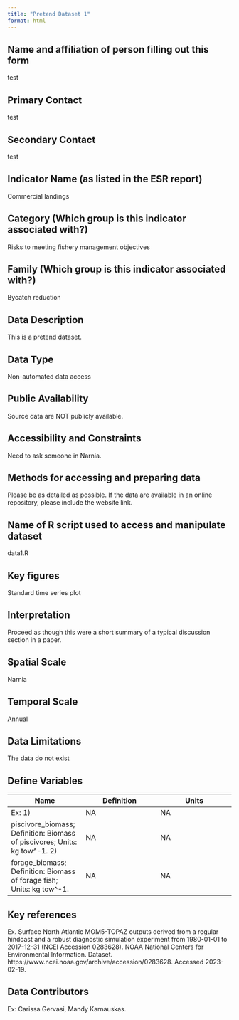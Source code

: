 ```yaml
---
title: "Pretend Dataset 1"
format: html
---
```


## Name and affiliation of person filling out this form

test

## Primary Contact

test

## Secondary Contact

test

## Indicator Name (as listed in the ESR report)

Commercial landings

## Category (Which group is this indicator associated with?)

Risks to meeting fishery management objectives

## Family (Which group is this indicator associated with?)

Bycatch reduction

## Data Description

This is a pretend dataset.

## Data Type

Non-automated data access

## Public Availability

Source data are NOT publicly available.

## Accessibility and Constraints

Need to ask someone in Narnia.

## Methods for accessing and preparing data

Please be as detailed as possible. If the data are available in an online repository, please include the website link.

## Name of R script used to access and manipulate dataset

data1.R

## Key figures

Standard time series plot

## Interpretation

Proceed as though this were a short summary of a typical discussion section in a paper.

## Spatial Scale

Narnia

## Temporal Scale

Annual

## Data Limitations

The data do not exist

## Define Variables

| Name | Definition | Units |
|------------------------|------------------------|------------------------|
| Ex: 1) | NA | NA |
| piscivore_biomass; Definition: Biomass of piscivores; Units: kg tow\^-1. 2) | NA | NA |
| forage_biomass; Definition: Biomass of forage fish; Units: kg tow\^-1. | NA | NA |

## Key references

Ex. Surface North Atlantic MOM5-TOPAZ outputs derived from a regular hindcast and a robust diagnostic simulation experiment from 1980-01-01 to 2017-12-31 (NCEI Accession 0283628). NOAA National Centers for Environmental Information. Dataset. https://www.ncei.noaa.gov/archive/accession/0283628. Accessed 2023-02-19.

## Data Contributors

Ex: Carissa Gervasi, Mandy Karnauskas.

